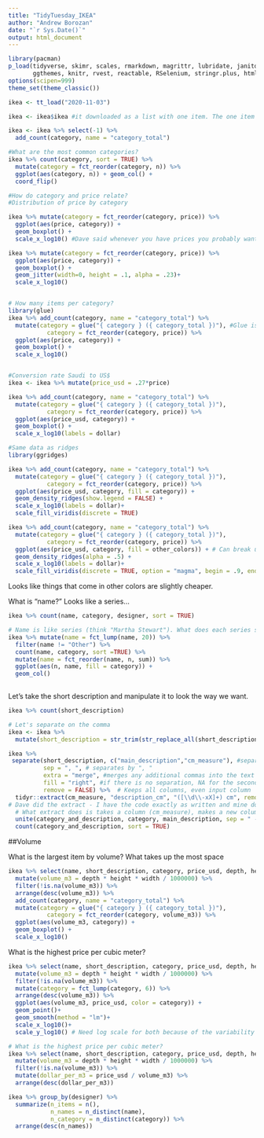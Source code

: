 ```yaml
---
title: "TidyTuesday_IKEA"
author: "Andrew Borozan"
date: "`r Sys.Date()`"
output: html_document
---
```



```r
library(pacman)
p_load(tidyverse, skimr, scales, rmarkdown, magrittr, lubridate, janitor, htmltab, ggrepel, viridis,
       ggthemes, knitr, rvest, reactable, RSelenium, stringr.plus, htmltools, tidytuesdayR, ggridges, glue)
options(scipen=999)
theme_set(theme_classic())

ikea <- tt_load("2020-11-03")

ikea <- ikea$ikea #it downloaded as a list with one item. The one item was the table. Just extract the one item and put it in an object.

ikea <- ikea %>% select(-1) %>% 
  add_count(category, name = "category_total") 

#What are the most common categories?
ikea %>% count(category, sort = TRUE) %>% 
  mutate(category = fct_reorder(category, n)) %>%
  ggplot(aes(category, n)) + geom_col() +
  coord_flip()

```


```r
#How do category and price relate?
#Distribution of price by category

ikea %>% mutate(category = fct_reorder(category, price)) %>% 
  ggplot(aes(price, category)) +
  geom_boxplot() +
  scale_x_log10() #Dave said whenever you have prices you probably want a log scale

ikea %>% mutate(category = fct_reorder(category, price)) %>% 
  ggplot(aes(price, category)) +
  geom_boxplot() +
  geom_jitter(width=0, height = .1, alpha = .23)+
  scale_x_log10()


# How many items per category?
library(glue)
ikea %>% add_count(category, name = "category_total") %>% 
  mutate(category = glue("{ category } ({ category_total })"), #Glue is like concatenate
           category = fct_reorder(category, price)) %>% 
  ggplot(aes(price, category)) +
  geom_boxplot() +
  scale_x_log10()


#Conversion rate Saudi to US$
ikea <- ikea %>% mutate(price_usd = .27*price)

ikea %>% add_count(category, name = "category_total") %>% 
  mutate(category = glue("{ category } ({ category_total })"), 
           category = fct_reorder(category, price)) %>% 
  ggplot(aes(price_usd, category)) +
  geom_boxplot() +
  scale_x_log10(labels = dollar)
```

```r
#Same data as ridges
library(ggridges)

ikea %>% add_count(category, name = "category_total") %>% 
  mutate(category = glue("{ category } ({ category_total })"), 
           category = fct_reorder(category, price)) %>% 
  ggplot(aes(price_usd, category, fill = category)) +
  geom_density_ridges(show.legend = FALSE) +
  scale_x_log10(labels = dollar)+
  scale_fill_viridis(discrete = TRUE)

```


```r
ikea %>% add_count(category, name = "category_total") %>% 
  mutate(category = glue("{ category } ({ category_total })"), 
           category = fct_reorder(category, price)) %>% 
  ggplot(aes(price_usd, category, fill = other_colors)) + # Can break up by color - recommended for "yes/no" or three variables at most. 
  geom_density_ridges(alpha = .5) +
  scale_x_log10(labels = dollar)+
  scale_fill_viridis(discrete = TRUE, option = "magma", begin = .9, end = .4)

```

Looks like things that come in other colors are slightly cheaper.

What is "name?" Looks like a series...
```r
ikea %>% count(name, category, designer, sort = TRUE)

# Name is like series (think "Martha Stewart"). What does each series sell and how much?
ikea %>% mutate(name = fct_lump(name, 20)) %>% 
  filter(name != "Other") %>% 
  count(name, category, sort =TRUE) %>% 
  mutate(name = fct_reorder(name, n, sum)) %>% 
  ggplot(aes(n, name, fill = category)) +
  geom_col()
  
```

Let's take the short description and manipulate it to look the way we want. 
```r
ikea %>% count(short_description)

# Let's separate on the comma
ikea <- ikea %>% 
  mutate(short_description = str_trim(str_replace_all(short_description, "\\s+", " "))) #Removes blank spaces with regex - Dave comes back to this later though after somebody suggested to use STR_SQUISH (use this to clean columns!)

ikea %>%
 separate(short_description, c("main_description","cm_measure"), #separates text strings and puts them into these two columns 
          sep = ", ", # separates by ", "
          extra = "merge", #merges any additional commas into the text in the second column
          fill = "right", #if there is no separation, NA for the second column
          remove = FALSE) %>%  # Keeps all columns, even input column
  tidyr::extract(cm_measure, "description_cm", "([\\d\\-xX]+) cm", remove = FALSE) %>% 
# Dave did the extract - I have the code exactly as written and mine doesn't work...until I turned off magittr. It was using the magittr extract() instead of tidyr::extract()
  # What extract does is takes a column (cm_measure), makes a new column (description_cm), then puts just the extracted material (in this case just the numbers + cm) from the old column.
  unite(category_and_description, category, main_description, sep = " - ") %>% # pastes columns together
  count(category_and_description, sort = TRUE)

```



##Volume

What is the largest item by volume? What takes up the most space
```r
ikea %>% select(name, short_description, category, price_usd, depth, height, width) %>% 
  mutate(volume_m3 = depth * height * width / 1000000) %>% 
  filter(!is.na(volume_m3)) %>% 
  arrange(desc(volume_m3)) %>% 
  add_count(category, name = "category_total") %>% 
  mutate(category = glue("{ category } ({ category_total })"), 
           category = fct_reorder(category, volume_m3)) %>% 
  ggplot(aes(volume_m3, category)) +
  geom_boxplot() +
  scale_x_log10()

```



What is the highest price per cubic meter?
```r
ikea %>% select(name, short_description, category, price_usd, depth, height, width) %>% 
  mutate(volume_m3 = depth * height * width / 1000000) %>% 
  filter(!is.na(volume_m3)) %>% 
  mutate(category = fct_lump(category, 6)) %>% 
  arrange(desc(volume_m3)) %>% 
  ggplot(aes(volume_m3, price_usd, color = category)) +
  geom_point()+
  geom_smooth(method = "lm")+
  scale_x_log10()+
  scale_y_log10() # Need log scale for both because of the variability in both variables. 

# What is the highest price per cubic meter?
ikea %>% select(name, short_description, category, price_usd, depth, height, width) %>% 
  mutate(volume_m3 = depth * height * width / 1000000) %>% 
  filter(!is.na(volume_m3)) %>% 
  mutate(dollar_per_m3 = price_usd / volume_m3) %>% 
  arrange(desc(dollar_per_m3))
```




```r

ikea %>% group_by(designer) %>% 
  summarize(n_items = n(),
            n_names = n_distinct(name),
            n_category = n_distinct(category)) %>% 
  arrange(desc(n_names))


```


















